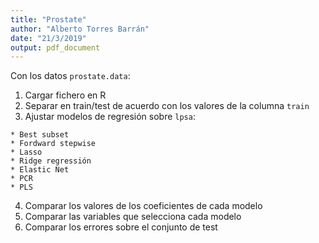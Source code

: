 ```yaml
---
title: "Prostate"
author: "Alberto Torres Barrán"
date: "21/3/2019"
output: pdf_document
---
```


Con los datos `prostate.data`:

  1. Cargar fichero en R
  2. Separar en train/test de acuerdo con los valores de la columna `train`
  3. Ajustar modelos de regresión sobre `lpsa`:
    
    * Best subset
    * Fordward stepwise
    * Lasso
    * Ridge regressión
    * Elastic Net
    * PCR
    * PLS
    
  4. Comparar los valores de los coeficientes de cada modelo
  5. Comparar las variables que selecciona cada modelo
  6. Comparar los errores sobre el conjunto de test